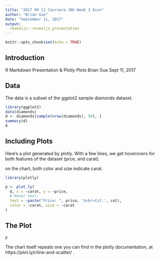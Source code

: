 ---
title: "2017 09 11 Coursera JNU Week 3 Assn"
author: "Brian Gue"
date: "September 11, 2017"
output:
  revealjs::revealjs_presentation
---

```{r setup, include=FALSE}
knitr::opts_chunk$set(echo = TRUE)
```

## Introduction
R Markdown Presentation & Plotly Plots
Brian Gue
Sept 11, 2017


## Data
The data is a subset of the ggplot2 sample diamonds dataset.
```{r diamonds,echo=TRUE}
library(ggplot2)
data(diamonds)
d <- diamonds[sample(nrow(diamonds), 50), ]
summary(d)
d
```

## Including Plots

Here's a plot generated by plotly.  With a few lines, we get hoverovers for both features of the dataset (prce, and carat). 

on the chart, both color and size indicate carat.
```{r plotsetup, echo=TRUE}
library(plotly)

p <- plot_ly(
  d, x = ~carat, y = ~price,
  # Hover text:
  text = ~paste("Price: ", price, '$<br>Cut:', cut),
  color = ~carat, size = ~carat
)
```

## The Plot
```{r plot, echo=FALSE}
p
```
The chart itself repeats one you can find in the plotly documentation, at https://plot.ly/r/line-and-scatter/ . 
